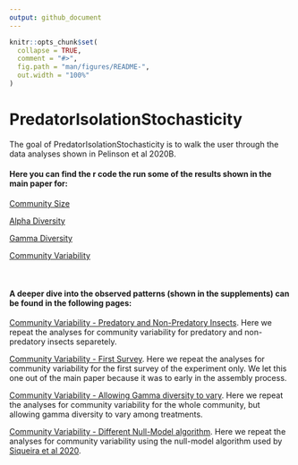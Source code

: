 ```yaml
---
output: github_document
---
```


<!-- README.md is generated from README.Rmd. Please edit that file -->

```r
knitr::opts_chunk$set(
  collapse = TRUE,
  comment = "#>",
  fig.path = "man/figures/README-",
  out.width = "100%"
)
```

# PredatorIsolationStochasticity

<!-- badges: start -->
<!-- badges: end -->

The goal of PredatorIsolationStochasticity is to walk the user through the data analyses shown in Pelinson et al 2020B.

#### Here you can find the r code the run some of the results shown in the main paper for:

[Community Size](https://github.com/RodolfoPelinson/PredatorIsolationStochasticity/blob/master/Community%20Size%20Analyses/Community-Size-Analyses.md)  

[Alpha Diversity](https://github.com/RodolfoPelinson/PredatorIsolationStochasticity/blob/master/Alpha%20Diversity%20Analyses/Alpha-Diversity-Analyses.md)  

[Gamma Diversity](https://github.com/RodolfoPelinson/PredatorIsolationStochasticity/blob/master/Gamma%20Diversity%20Analyses/Gamma-Diversity-Analyses.md)  

[Community Variability](https://github.com/RodolfoPelinson/PredatorIsolationStochasticity/blob/master/Community%20Variability%20Analyses/Community-Variability-Analyses.md)  

  
\  
\  
\  


#### A deeper dive into the observed patterns (shown in the supplements) can be found in the following pages:

[Community Variability - Predatory and Non-Predatory Insects](https://github.com/RodolfoPelinson/PredatorIsolationStochasticity/blob/master/Community%20Variability%20-%20Pred%20and%20Non-Pred/Community-Variability-Analyses---Pred-and-Non-Pred.md). Here we repeat the analyses for community variability for predatory and non-predatory insects separetely.

[Community Variability - First Survey](https://github.com/RodolfoPelinson/PredatorIsolationStochasticity/blob/master/Community%20Variability%20-%20First%20Survey/Community-Variability---First-Survey.md). Here we repeat the analyses for community variability for the first survey of the experiment only. We let this one out of the main paper because it was to early in the assembly process.

[Community Variability - Allowing Gamma diversity to vary](https://github.com/RodolfoPelinson/PredatorIsolationStochasticity/blob/master/Community%20Variability%20-%20Varying%20Gamma/Community-Variability---Varying-Gamma.md). Here we repeat the analyses for community variability for the whole community, but allowing gamma diversity to vary among treatments.

[Community Variability - Different Null-Model algorithm](https://github.com/RodolfoPelinson/PredatorIsolationStochasticity/blob/master/Community%20Variability%20-%20Siqueira_2020/Community-Variability---Siqueira_2020.md). Here we repeat the analyses for community variability using the null-model algorithm used by [Siqueira et al 2020](https://doi.org/10.1002/ecy.3014).


